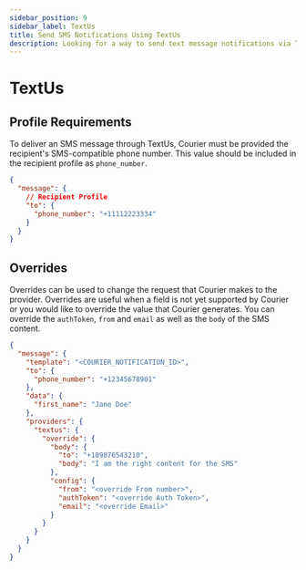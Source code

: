 ```yaml
---
sidebar_position: 9
sidebar_label: TextUs
title: Send SMS Notifications Using TextUs
description: Looking for a way to send text message notifications via TextUs? This step-by-step tutorial will show you how to integrate TextUs's API the easy way.
---
```


# TextUs

## Profile Requirements

To deliver an SMS message through TextUs, Courier must be provided the recipient's SMS-compatible phone number. This value should be included in the recipient profile as `phone_number`.

```json title=JSON
{
  "message": {
    // Recipient Profile
    "to": {
      "phone_number": "+11112223334"
    }
  }
}
```

## Overrides

Overrides can be used to change the request that Courier makes to the provider. Overrides are useful when a field is not yet supported by Courier or you would like to override the value that Courier generates. You can override the `authToken`, `from` and `email` as well as the `body` of the SMS content.

```json title=JSON
{
  "message": {
    "template": "<COURIER_NOTIFICATION_ID>",
    "to": {
      "phone_number": "+12345678901"
    },
    "data": {
      "first_name": "Jane Doe"
    },
    "providers": {
      "textus": {
        "override": {
          "body": {
            "to": "+109876543210",
            "body": "I am the right content for the SMS"
          },
          "config": {
            "from": "<override From number>",
            "authToken": "<override Auth Token>",
            "email": "<override Email>"
          }
        }
      }
    }
  }
}
```
